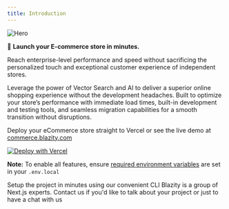 ```yaml
---
title: Introduction
---
```


<Frame>
  <img className="block" src="/images/hero.png" alt="Hero" />
</Frame>

🚀 **Launch your E-commerce store in minutes.**

Reach enterprise-level performance and speed without sacrificing the personalized touch and exceptional customer experience of independent stores.

Leverage the power of Vector Search and AI to deliver a superior online shopping experience without the development headaches. Built to optimize your store’s performance with immediate load times, built-in development and testing tools, and seamless migration capabilities for a smooth transition without disruptions.

Deploy your eCommerce store straight to Vercel or see the live demo at [commerce.blazity.com](https://commerce.blazity.com/)


[![Deploy with Vercel](https://vercel.com/button)](https://vercel.com/new/clone?repository-url=https%3A%2F%2Fgithub.com%2FBlazity%2Fenterprise-commerce%2Ftree%2Fmain&envDescription=Full%20explanation%20on%20how%20to%20obtain%20keys&envLink=https%3A%2F%2Fdocs.commerce.blazity.com%2Fsetup&demo-title=Your%20Commerce&demo-description=AI-FIRST%20NEXT.JS%20STOREFRONT%20FOR%20COMPOSABLE%20COMMERCE&demo-url=https%3A%2F%2Fblazity.com%2Fr%2Fcommerce&demo-image=https%3A%2F%2Fcommerce.blazity.com%2Fopengraph-image.jpg&root-directory=apps%2Fweb)

**Note:** To enable all features, ensure [required environment variables](https://docs.commerce.blazity.com/setup#manual) are set in your `.env.local`

<CardGroup cols={2}>
  <Card title="Setup" icon="pen-to-square" href="/setup">
    Setup the project in minutes using our convenient CLI
  </Card>

  <Card title="Hire us!" icon="image" href="https://blazity.com/services/headless-ecommerce-solutions">
    Blazity is a group of Next.js experts. Contact us if you'd like to talk about your project or just to have a chat with us
  </Card>
</CardGroup>
